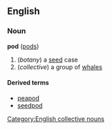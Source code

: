 ==English==
===Noun===
'''pod''' ([[pods]])

# (''botany'') a [[seed]] case
# (''collective'') a group of [[whale]]s

====Derived terms====
*[[peapod]]
*[[seedpod]]
<!-- "peas in a pod" - what would the most dictionary-like version be? -->


[[Category:English collective nouns]]